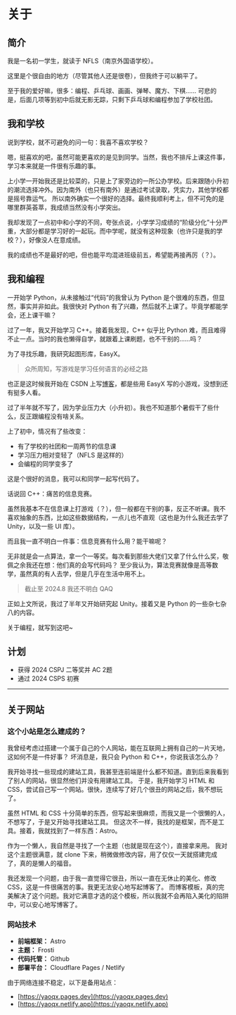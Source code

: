
<BaseLayout title="关于">
<BaseCard>

# 关于


## 简介

我是一名初一学生，就读于 NFLS（南京外国语学校）。

这里是个很自由的地方（尽管其他人还是很卷），但我终于可以躺平了。

至于我的爱好嘛，很多：编程、乒乓球、画画、弹琴、魔方、下棋……
可悲的是，后面几项等到初中后就无影无踪，只剩下乒乓球和编程参加了学校社团。

## 我和学校

说到学校，就不可避免的问一句：我喜不喜欢学校？

嗯，挺喜欢的吧，虽然可能更喜欢的是见到同学。当然，我也不排斥上课这件事，学习本来就是一件很有乐趣的事。

上小学一开始我还是比较菜的，只是上了家旁边的一所公办学校。后来跟随小升初的潮流选择冲外。因为南外（也只有南外）是通过考试录取，凭实力，其他学校都是摇号靠运气。
所以南外确实一个很好的选择。最终我顺利考上，但不可免的是哪里群英荟萃，我成绩当然没有小学突出。

我却发现了一点初中和小学的不同，夸张点说，小学学习成绩的“阶级分化”十分严重，大部分都是学习好的一起玩。而中学呢，就没有这种现象（也许只是我的学校？），好像没人在意成绩。

我的成绩也不是最好的吧，但也能平均混进班级前五，希望能再接再厉（？）。

## 我和编程

一开始学 Python，从未接触过“代码”的我曾认为 Python 是个很难的东西，但显然，事实并非如此。我很快对 Python 有了兴趣，然后就不上课了。毕竟学都能学会，还上课干嘛？

过了一年，我又开始学习 C++。接着我发现，C++ 似乎比 Python 难，而且难得不止一点。当时的我也懒得自学，就跟着上课刷题，也不干别的……吗？

为了寻找乐趣，我研究起图形库，EasyX。

> 众所周知，写游戏是学习任何语言的必经之路

也正是这时候我开始在 CSDN 上写[博客](https://blog.csdn.net/2201_75791084/)，都是些用 EasyX 写的小游戏，没想到还有挺多人看。

过了半年就不写了，因为学业压力大（小升初）。我也不知道那个暑假干了些什么，反正跟编程没有啥关系。

上了初中，情况有了些改变：
- 有了学校的社团和一周两节的信息课
- 学习压力相对变轻了（NFLS 是这样的）
- 会编程的同学变多了

这是个很好的消息，我可以和同学一起写代码了。

话说回 C++：痛苦的信息竞赛。

虽然我基本不在信息课上打游戏（？），但一般都在干别的事，反正不听课。我不喜欢抽象的东西，比如这些数据结构，一点儿也不直观（这也是为什么我还去学了 Unity，以及一些 UI 库）。

而且我一直不明白一件事：信息竞赛有什么用？能干嘛呢？

无非就是会一点算法，拿一个一等奖。每次看到那些大佬们又拿了什么什么奖，敬佩之余我还在想：他们真的会写代码吗？
至少我认为，算法竞赛就像是高等数学，虽然真的有人去学，但是几乎在生活中用不上。

> 截止至 2024.8 我还不明白 QAQ

正如上文所说，我过了半年又开始研究起 Unity。接着又是 Python 的一些杂七杂八的内容。

关于编程，就写到这吧~

## 计划

- 获得 2024 CSPJ 二等奖并 AC 2题
- 通过 2024 CSPS 初赛

---

## 关于网站
### 这个小站是怎么建成的？

我曾经考虑过搭建一个属于自己的个人网站，能在互联网上拥有自己的一片天地，这如何不是一件好事？
坏消息是，我只会 Python 和 C++，你说我该怎么办？

我开始寻找一些现成的建站工具，我甚至连前端是什么都不知道。直到后来我看到了别人的网站，很显然他们并没有用建站工具。
于是，我开始学习 HTML 和 CSS，尝试自己写一个网站。很快，连续写了好几个很丑的网站之后，我不想玩了。

虽然 HTML 和 CSS 十分简单的东西，但写起来很麻烦，而我又是一个很懒的人，不想写了，于是又开始寻找建站工具。
但这次不一样，我找的是框架，而不是工具。接着，我就找到了一样东西：Astro。

作为一个懒人，我自然是寻找了一个主题（也就是现在这个），直接拿来用。
我对这个主题很满意，就 clone 下来，稍微做修改内容，用了仅仅一天就搭建完成了，真的是懒人的福音。

我还发现一个问题，由于我一直觉得它很丑，所以一直在无休止的美化、修改CSS，这是一件很痛苦的事。我更无法安心地写起博客了。
而博客模板，真的完美解决了这个问题。我对它满意才选的这个模板，所以我就不会再陷入美化的陷阱中，可以安心地写博客了。

### 网站技术
- **前端框架：** Astro
- **主题：** Frosti
- **代码托管：** Github
- **部署平台：** Cloudflare Pages / Netlify

由于网络连接不稳定，以下是备用站点：

- [https://yaoqx.pages.dev](https://yaoqx.pages.dev)
- [https://yaoqx.netlify.app](https://yaoqx.netlify.app)

</BaseCard>
</BaseLayout>